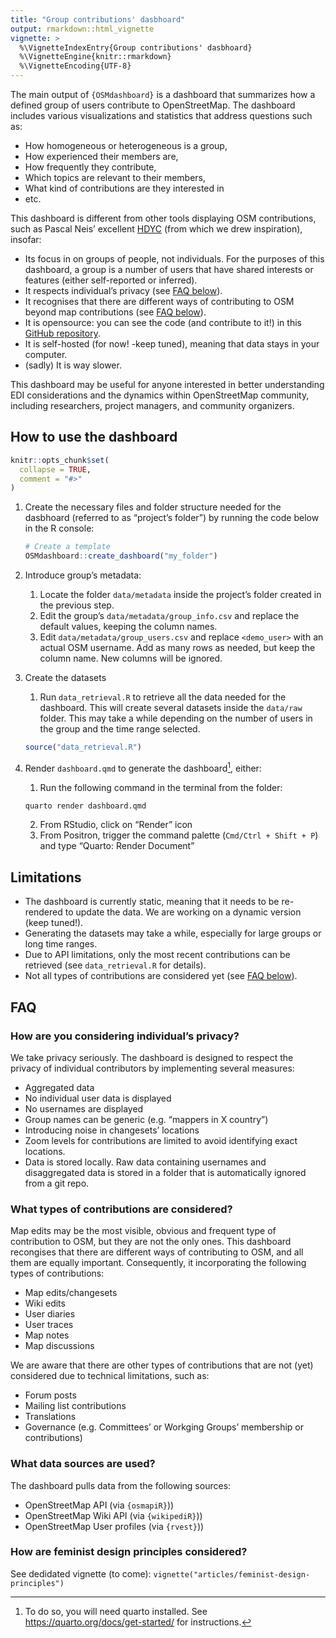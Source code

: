 ```yaml
---
title: "Group contributions' dasbhoard"
output: rmarkdown::html_vignette
vignette: >
  %\VignetteIndexEntry{Group contributions' dasbhoard}
  %\VignetteEngine{knitr::rmarkdown}
  %\VignetteEncoding{UTF-8}
---
```


The main output of `{OSMdashboard}` is a dashboard that summarizes how a defined group of users contribute to OpenStreetMap. The dashboard includes various visualizations and statistics that address questions such as: 

- How homogeneous or heterogeneous is a group,
- How experienced their members are,
- How frequently they contribute,
- Which topics are relevant to their members,
- What kind of contributions are they interested in
- etc.

This dashboard is different from other tools displaying OSM contributions, such as Pascal Neis’ excellent [HDYC](https://hdyc.neis-one.org/) (from which we drew inspiration), insofar:

- Its focus in on groups of people, not individuals. For the purposes of this dashboard, a group is a number of users that have shared interests or features (either self-reported or inferred).
- It respects individual's privacy (see [FAQ below](#privacy)). 
- It recognises that there are different ways of contributing to OSM beyond map contributions (see [FAQ below](#contribution-types)).
- It is opensource: you can see the code (and contribute to it!) in this [GitHub repository](https://github.com/WarwickCIM/OSMdashboard).
- It is self-hosted (for now! -keep tuned), meaning that data stays in your computer.
- (sadly) It is way slower.


This dashboard may be useful for anyone interested in better understanding EDI considerations and the dynamics within OpenStreetMap community, including researchers, project managers, and community organizers.

## How to use the dashboard

```r
knitr::opts_chunk$set(
  collapse = TRUE,
  comment = "#>"
)
```

1. Create the necessary files and folder structure needed for the dasbhoard (referred to as "project's folder") by running the code below in the R console:

    ``` r
    # Create a template
    OSMdashboard::create_dashboard("my_folder")
    ```

2. Introduce group's metadata:
   1. Locate the folder `data/metadata` inside the project's folder created in the previous step.
   2. Edit the group's  `data/metadata/group_info.csv` and replace the default values, keeping the column names.
   3. Edit `data/metadata/group_users.csv` and replace `<demo_user>` with an actual OSM username. Add as many rows as needed, but keep the column name. New columns will be ignored.
3. Create the datasets
   1. Run `data_retrieval.R` to retrieve all the data needed for the dashboard. This will create several datasets inside the `data/raw` folder. This may take a while depending on the number of users in the group and the time range selected.
   
   ``` r
   source("data_retrieval.R")
   ```

4. Render `dashboard.qmd` to generate the dashboard[^quarto], either:
   1. Run the following command in the terminal from the folder:

    ```bash
    quarto render dashboard.qmd
    ```
   2. From RStudio, click on "Render" icon
   3. From Positron, trigger the command palette (`Cmd/Ctrl + Shift + P`) and type "Quarto: Render Document"

## Limitations

- The dashboard is currently static, meaning that it needs to be re-rendered to update the data. We are working on a dynamic version (keep tuned!).
- Generating the datasets may take a while, especially for large groups or long time ranges.
- Due to API limitations, only the most recent contributions can be retrieved (see `data_retrieval.R` for details).
- Not all types of contributions are considered yet (see [FAQ below](#contribution-types)).

## FAQ

### How are you considering individual's privacy?{#privacy}

We take privacy seriously. The dashboard is designed to respect the privacy of individual contributors by implementing several measures:

- Aggregated data
- No individual user data is displayed
- No usernames are displayed
- Group names can be generic (e.g. "mappers in X country")
- Introducing noise in changesets' locations
- Zoom levels for contributions are limited to avoid identifying exact locations.
- Data is stored locally. Raw data containing usernames and disaggregated data is stored in a folder that is automatically ignored from a git repo.

### What types of contributions are considered? {#contribution-types}

Map edits may be the most visible, obvious and frequent type of contribution to OSM, but they are not the only ones. This dashboard recongises that there are different ways of contributing to OSM, and all them are equally important. Consequently, it incorporating the following types of contributions:

- Map edits/changesets
- Wiki edits
- User diaries
- User traces
- Map notes
- Map discussions

We are aware that there are other types of contributions that are not (yet) considered due to technical limitations, such as:

- Forum posts
- Mailing list contributions
- Translations
- Governance (e.g. Committees' or Workging Groups' membership or contributions)


### What data sources are used?

The dashboard pulls data from the following sources:

- OpenStreetMap API (via `{osmapiR}`))
- OpenStreetMap Wiki API (via `{wikipediR}`))
- OpenStreetMap User profiles (via `{rvest}`))

### How are feminist design principles considered? 

See dedidated vignette (to come): `vignette("articles/feminist-design-principles")`

[^quarto]: To do so, you will need quarto installed. See <https://quarto.org/docs/get-started/> for instructions.
